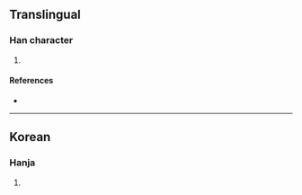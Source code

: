 {{character info/new}}
==Translingual==

===Han character===
{{Han char|rn=5|rad=乙|as=05|sn=6|four=17717|canj=SRN|ids=⿱召乙}}

# {{defn|Han|sort=乙05}}

====References====
* {{Han ref|kx=0084.141|dkj=|dj=|hdz=|uh=3412|ud=13330|bh=|bd=}}

----

==Korean==

===Hanja===
{{ko-hanja|hangeul=졸|rv=jol|mr=chol|y=col}}

# {{defn|lang=ko|sort=乙05}}